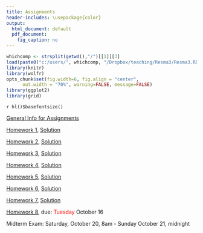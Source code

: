 ```yaml
---
title: Assignments
header-includes: \usepackage{color}
output:
  html_document: default
  pdf_document:
    fig_caption: no
---
```

<style>
table, th, td { text-align:right; }
th, td {padding: 10px;}
</style>

```r
whichcomp <- strsplit(getwd(),"/")[[1]][3]
load(paste0("c:/users/", whichcomp, "/Dropbox/teaching/Resma3/Resma3.RData"))
library(knitr)
library(wolfr)
opts_chunk$set(fig.width=6, fig.align = "center", 
      out.width = "70%", warning=FALSE, message=FALSE)
library(ggplot2)
library(grid)
```
`r hl()$basefontsize()`

[General Info for Assignments](general.info.homework.html)

[Homework 1](hw1.html), [Solution](https://github.com/WolfgangRolke/Computing-with-R/blob/master/hw1a.Rmd) 

[Homework 2](hw2.html),  [Solution](hw2sol.html)

[Homework 3](hw3.html),  [Solution](hw3sol.html)

[Homework 4](hw4.html),  [Solution](hw4sol.html)

[Homework 5](hw5.html),  [Solution](hw5sol.html)

[Homework 6](hw6.html),  [Solution](hw6sol.html)

[Homework 7](hw7.html), [Solution](hw7sol.html)

[Homework 8](hw8.html),  due: <font color="red"> Tuesday </font> October 16

Midterm Exam: Saturday, October 20, 8am - Sunday October 21, midnight

